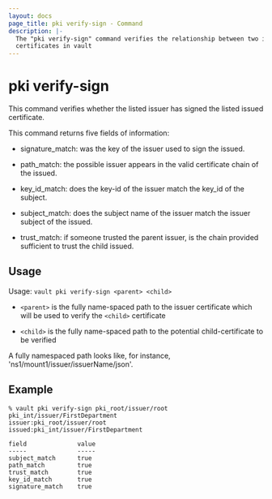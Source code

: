 ```yaml
---
layout: docs
page_title: pki verify-sign - Command
description: |-
  The "pki verify-sign" command verifies the relationship between two issuer
  certificates in vault
---
```


# pki verify-sign

This command verifies whether the listed issuer has signed the listed issued
certificate.

This command returns five fields of information:

- signature_match: was the key of the issuer used to sign the issued.

- path_match: the possible issuer appears in the valid certificate chain
	of the issued.

- key_id_match: does the key-id of the issuer match the key_id of the
	subject.

- subject_match: does the subject name of the issuer match the issuer
	subject of the issued.

- trust_match: if someone trusted the parent issuer, is the chain
  provided sufficient to trust the child issued.

## Usage

Usage: `vault pki verify-sign <parent> <child>`

- `<parent>` is the fully name-spaced path to the issuer certificate which will be
used to verify the `<child>` certificate

- `<child>` is the fully name-spaced path to the potential child-certificate to be
verified

A fully namespaced path looks like, for instance, 'ns1/mount1/issuer/issuerName/json'.

## Example

```
% vault pki verify-sign pki_root/issuer/root pki_int/issuer/FirstDepartment
issuer:pki_root/issuer/root
issued:pki_int/issuer/FirstDepartment

field              value
-----              -----
subject_match      true
path_match         true
trust_match        true
key_id_match       true
signature_match    true
```
